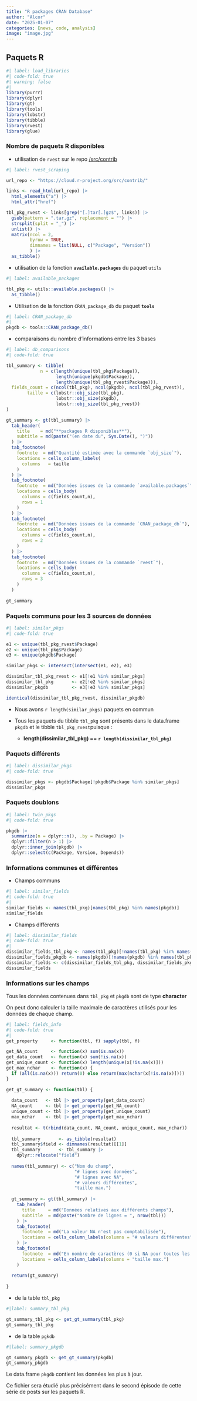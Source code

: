 ```yaml
---
title: "R packages CRAN Database"
author: "Alcor"
date: "2025-01-07"
categories: [news, code, analysis]
image: "image.jpg"
---
```


## Paquets R

```r
#| label: load_libraries
#| code-fold: true
#| warning: false
#| 
library(purrr)
library(dplyr)
library(gt)
library(tools)
library(lobstr)
library(tibble)
library(rvest)
library(glue)
```

### Nombre de paquets R disponibles

  - utilisation de `rvest` sur le repo [/src/contrib](https://cloud.r-project.org/src/contrib/) 

```r
#| label: rvest_scraping

url_repo <- "https://cloud.r-project.org/src/contrib/"

links <- read_html(url_repo) |> 
  html_elements("a") |> 
  html_attr("href")

tbl_pkg_rvest <- links[grep("[.]tar[.]gz$", links)] |> 
  gsub(pattern = ".tar.gz", replacement = "") |> 
  strsplit(split = "_") |> 
  unlist() |> 
  matrix(ncol = 2, 
         byrow = TRUE, 
         dimnames = list(NULL, c("Package", "Version"))
         ) |> 
  as_tibble()

```

  - utilisation de la fonction **`available.packages`** du paquet `utils`
  
```r
#| label: available_packages

tbl_pkg <- utils::available.packages() |> 
  as_tibble()

```

  - Utilisation de la fonction `CRAN_package_db` du paquet **`tools`**

```r
#| label: CRAN_package_db
#| 
pkgdb <- tools::CRAN_package_db()

```

  - comparaisons du nombre d'informations entre les 3 bases

```r
#| label: db_comparisons
#| code-fold: true

tbl_summary <- tibble(
             n = c(length(unique(tbl_pkg$Package)), 
                   length(unique(pkgdb$Package)),
                   length(unique(tbl_pkg_rvest$Package))),
  fields_count = c(ncol(tbl_pkg), ncol(pkgdb), ncol(tbl_pkg_rvest)), 
        taille = c(lobstr::obj_size(tbl_pkg), 
                   lobstr::obj_size(pkgdb),
                   lobstr::obj_size(tbl_pkg_rvest)) 
)

gt_summary <- gt(tbl_summary) |> 
  tab_header(
    title    = md("**packages R disponibles**"),
    subtitle = md(paste("(en date du", Sys.Date(), ")"))
  ) |> 
  tab_footnote(
    footnote  = md("Quantité estimée avec la commande `obj_size`"),
    locations = cells_column_labels(
      columns   = taille
    )
  ) |> 
  tab_footnote(
    footnote  = md("Données issues de la commande `available.packages`"),
    locations = cells_body(
      columns = c(fields_count,n), 
      rows = 1
    )
  ) |> 
  tab_footnote(
    footnote  = md("Données issues de la commande `CRAN_package_db`"),
    locations = cells_body(
      columns = c(fields_count,n), 
      rows = 2
    )
  ) |> 
  tab_footnote(
    footnote  = md("Données issues de la commande `rvest`"),
    locations = cells_body(
      columns = c(fields_count,n), 
      rows = 3
    )
  )
  
gt_summary

```

### Paquets communs pour les 3 sources de données

```r
#| label: similar_pkgs
#| code-fold: true

e1 <- unique(tbl_pkg_rvest$Package)
e2 <- unique(tbl_pkg$Package)
e3 <- unique(pkgdb$Package)

similar_pkgs <- intersect(intersect(e1, e2), e3)

dissimilar_tbl_pkg_rvest <- e1[!e1 %in% similar_pkgs]
dissimilar_tbl_pkg       <- e2[!e2 %in% similar_pkgs]
dissimilar_pkgdb         <- e3[!e3 %in% similar_pkgs]

identical(dissimilar_tbl_pkg_rvest, dissimilar_pkgdb)

```


::: {.callout-note collapse="false"}

 - Nous avons `r length(similar_pkgs)` paquets en commun

 - Tous les paquets du tibble `tbl_pkg` sont présents dans le data.frame `pkgdb` et le tibble `tbl_pkg_rvest`puisque :

   - **length(dissimilar_tbl_pkg) == `r length(dissimilar_tbl_pkg)`**
   
:::

### Paquets différents

```r
#| label: dissimilar_pkgs
#| code-fold: true

dissimilar_pkgs <- pkgdb$Package[!pkgdb$Package %in% similar_pkgs]
dissimilar_pkgs

```

### Paquets doublons

```r
#| label: twin_pkgs
#| code-fold: true

pkgdb |>
  summarize(n = dplyr::n(), .by = Package) |> 
  dplyr::filter(n > 1) |> 
  dplyr::inner_join(pkgdb) |> 
  dplyr::select(c(Package, Version, Depends)) 

```

### Informations communes et différentes

  - Champs communs
  
```r
#| label: similar_fields
#| code-fold: true
#| 
similar_fields <- names(tbl_pkg)[names(tbl_pkg) %in% names(pkgdb)]
similar_fields

```

  - Champs différents
  
```r
#| label: dissimilar_fields
#| code-fold: true
#| 
dissimilar_fields_tbl_pkg <- names(tbl_pkg)[!names(tbl_pkg) %in% names(pkgdb)]
dissimilar_fields_pkgdb <- names(pkgdb)[!names(pkgdb) %in% names(tbl_pkg)]
dissimilar_fields <- c(dissimilar_fields_tbl_pkg, dissimilar_fields_pkgdb)
dissimilar_fields

```

### Informations sur les champs

::: {.callout-note collapse="false"}

Tous les données contenues dans `tbl_pkg` et `pkgdb` sont de type **character**

On peut donc calculer la taille maximale de caractères utilisés pour les données de chaque champ.

:::

```r
#| label: fields_info
#| code-fold: true
#| 
get_property     <- function(tbl, f) sapply(tbl, f)

get_NA_count     <- function(x) sum(is.na(x))
get_data_count   <- function(x) sum(!is.na(x))
get_unique_count <- function(x) length(unique(x[!is.na(x)]))
get_max_nchar    <- function(x) {
  if (all(is.na(x))) return(0) else return(max(nchar(x[!is.na(x)])))
}

get_gt_summary <- function(tbl) {
  
  data_count   <- tbl |> get_property(get_data_count)
  NA_count     <- tbl |> get_property(get_NA_count)
  unique_count <- tbl |> get_property(get_unique_count)
  max_nchar    <- tbl |> get_property(get_max_nchar)
  
  resultat <- t(rbind(data_count, NA_count, unique_count, max_nchar))
  
  tbl_summary       <- as_tibble(resultat)
  tbl_summary$field <- dimnames(resultat)[[1]]
  tbl_summary       <- tbl_summary |> 
    dplyr::relocate("field")
  
  names(tbl_summary) <- c("Nom du champ", 
                          "# lignes avec données", 
                          "# lignes avec NA", 
                          "# valeurs différentes", 
                          "taille max.")
  
  gt_summary <- gt(tbl_summary) |> 
    tab_header(
      title     = md("Données relatives aux différents champs"),
      subtitle  = md(paste("Nombre de lignes = ", nrow(tbl)))
    ) |> 
    tab_footnote(
      footnote  = md("La valeur NA n'est pas comptabilisée"),
      locations = cells_column_labels(columns = "# valeurs différentes")
    ) |> 
    tab_footnote(
      footnote  = md("En nombre de caractères (0 si NA pour toutes les lignes)"),
      locations = cells_column_labels(columns = "taille max.")
    )
  
  return(gt_summary)
  
}

```

  -  de la table `tbl_pkg`

```r
#|label: summary_tbl_pkg

gt_summary_tbl_pkg <- get_gt_summary(tbl_pkg)
gt_summary_tbl_pkg

```

  - de la table `pgkdb`

```r
#|label: summary_pkgdb

gt_summary_pkgdb <- get_gt_summary(pkgdb)
gt_summary_pkgdb

```

::: {.callout-note collapse="false"}

Le data.frame `pkgdb` contient les données les plus à jour.

Ce fichier sera étudié plus précisément dans le second épisode de cette série de posts sur les paquets R.

:::
